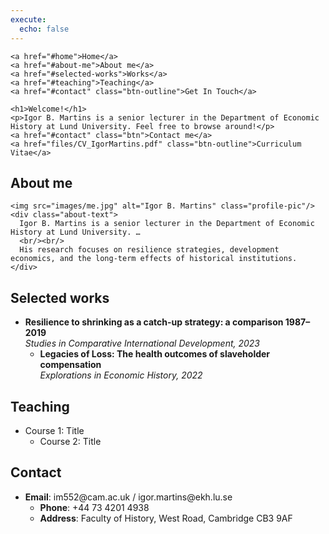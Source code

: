 ---
execute:
  echo: false
---

<!-- Navigation Bar -->
<nav class="navbar">
  <div class="container">
    <a href="#home">Home</a>
    <a href="#about-me">About me</a>
    <a href="#selected-works">Works</a>
    <a href="#teaching">Teaching</a>
    <a href="#contact" class="btn-outline">Get In Touch</a>
  </div>
</nav>

<!-- Hero Banner -->
<section class="hero" id="home">
  <div class="hero-content">
    <h1>Welcome!</h1>
    <p>Igor B. Martins is a senior lecturer in the Department of Economic History at Lund University. Feel free to browse around!</p>
    <a href="#contact" class="btn">Contact me</a>
    <a href="files/CV_IgorMartins.pdf" class="btn-outline">Curriculum Vitae</a>
  </div>
</section>

<!-- About Me Section -->
<section id="about-me">
  ## About me

  <div class="about-flex">
    <img src="images/me.jpg" alt="Igor B. Martins" class="profile-pic"/>
    <div class="about-text">
      Igor B. Martins is a senior lecturer in the Department of Economic History at Lund University. …  
      <br/><br/>
      His research focuses on resilience strategies, development economics, and the long‐term effects of historical institutions.
    </div>
  </div>
</section>

<!-- Selected Works Section -->
<section id="selected-works">
  ## Selected works
  - **Resilience to shrinking as a catch-up strategy: a comparison 1987–2019**  
    *Studies in Comparative International Development, 2023*
  - **Legacies of Loss: The health outcomes of slaveholder compensation**  
    *Explorations in Economic History, 2022*
</section>

<!-- Teaching Section -->
<section id="teaching">
  ## Teaching
  - Course 1: Title  
  - Course 2: Title
</section>

<!-- Contact Section -->
<section id="contact">
  ## Contact
  - **Email**: im552@cam.ac.uk / igor.martins@ekh.lu.se  
  - **Phone**: +44 73 4201 4938  
  - **Address**: Faculty of History, West Road, Cambridge CB3 9AF
</section>
